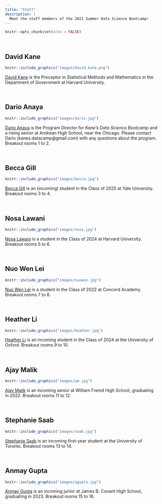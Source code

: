 ```yaml
---
title: "Staff"
description: |
  Meet the staff members of the 2021 Summer Data Science Bootcamp!
---
```


```r
knitr::opts_chunk$set(echo = FALSE)
```


&nbsp;

## David Kane

```r
knitr::include_graphics("images/david_kane.png")
```

[David Kane](https://www.davidkane.info) is the Preceptor in Statistical Methods and Mathematics in the Department of Government at Harvard University. 

&nbsp;


## Dario Anaya

```r
knitr::include_graphics("images/dario.jpg")
```

[Dario Anaya](http://linkedin.com/in/dario-anaya-b9a206198) is the Program Director for *Kane’s Data Science Bootcamp* and a rising senior at Andrean High School, near the Chicago. Please contact Dario (kanes.datacamp@gmail.com) with any questions about the program. Breakout rooms 1 to 2.


&nbsp;

## Becca Gill

```r
knitr::include_graphics("images/becca.jpg")
```

[Becca Gill](https://github.com/BeccaGill) is an (incoming) student in the Class of 2025 at Yale University. Breakout rooms 3 to 4.



&nbsp;

## Nosa Lawani

```r
knitr::include_graphics("images/nosa.jpg")
```

[Nosa Lawani](https://github.com/lawanin) is a student in the Class of 2024 at Harvard University. Breakout rooms 5 to 6.

&nbsp;

## Nuo Wen Lei

```r
knitr::include_graphics("images/nuowen.jpg")
```

[Nuo Wen Lei](https://github.com/NuoWenLei) is a student in the Class of 2022 at Concord Academy. Breakout rooms 7 to 8.

&nbsp;

## Heather Li 

```r
knitr::include_graphics("images/heather.jpg")
```

[Heather Li](https://github.com/heatherli12) is an incoming student in the Class of 2024 at the University of Oxford. Breakout rooms 9 to 10.

&nbsp;

## Ajay Malik

```r
knitr::include_graphics("images/am.jpg")
```

[Ajay Malik](https://github.com/AM-lmn) is an incoming senior at William Fremd High School, graduating in 2022. Breakout rooms 11 to 12.

&nbsp;

## Stephanie Saab

```r
knitr::include_graphics("images/saab.jpg")
```

[Stephanie Saab](https://github.com/stephaniesaab) is an incoming first-year student at the University of Toronto. Breakout rooms 13 to 14.

&nbsp;

## Anmay Gupta

```r
knitr::include_graphics("images/agupta.jpg")
```

[Anmay Gupta]() is an incoming junior at James B. Conant High School, graduating in 2023. Breakout rooms 15 to 16.


